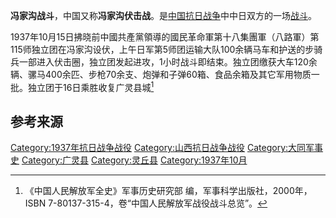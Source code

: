 {{Infobox Military Conflict
|campaign=
|image=
|caption=
|conflict=冯家沟战斗
|date=1937年10月15日
|place=[[山西省|山西省]][[广灵县|广灵县]]冯家沟地区
|result=
|combatant1=国民革命军第八路军115师独立团
|combatant2=日军第5师团运输大队
|commander1=[[杨成武|杨成武]]
|commander2=
|strength1=
|strength2=
|casualties1=100余<ref name="军事科学" />
|casualties2=100余<ref name="军事科学" />
|}}

'''冯家沟战斗'''，中国又称'''冯家沟伏击战'''。是[[中国抗日战争|中国抗日战争]]中中日双方的一场[[战斗|战斗]]。

1937年10月15日拂晓前中國共產黨領導的國民革命軍第十八集團軍（八路軍）第115师独立团在冯家沟设伏，上午日军第5师团运输大队100余辆马车和护送的步骑兵一部进入伏击圈，独立团发起进攻，1小时战斗即结束。独立团缴获大车120余辆、骡马400余匹、步枪70余支、炮弹和子弹60箱、食品余箱及其它军用物质一批。独立团于16日乘胜收复广灵县城<ref name="军事科学">《中国人民解放军全史》军事历史研究部 编，军事科学出版社，2000年，ISBN 7-80137-315-4，卷“中国人民解放军战役战斗总览”。</ref>

== 参考来源 ==
{{Reflist|2}}

{{中国抗日战争中共战役战斗}}
[[Category:1937年抗日战争战役|Category:1937年抗日战争战役]]
[[Category:山西抗日战争战役|Category:山西抗日战争战役]]
[[Category:大同军事史|Category:大同军事史]]
[[Category:广灵县|Category:广灵县]]
[[Category:灵丘县|Category:灵丘县]]
[[Category:1937年10月|Category:1937年10月]]